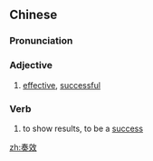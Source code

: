 ==Chinese==
{{zh-forms}}

===Pronunciation===
{{zh-pron
|m=zòuxiào
|c=zau3 haau6
|mn=qz:chò-hāu/xm,zz:chò͘-hāu
|cat=a,v
}}

===Adjective===
{{zh-adj}}

# [[effective]], [[successful]]

===Verb===
{{zh-verb}}

# to show results, to be a [[success]]

[[zh:奏效]]